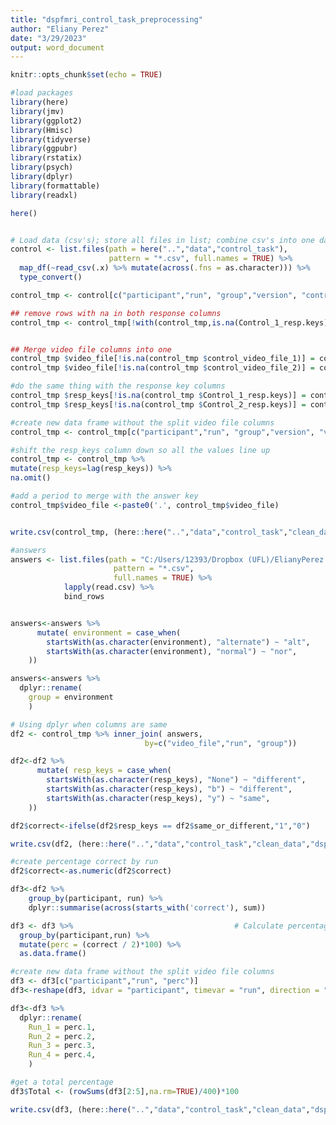 ```yaml
---
title: "dspfmri_control_task_preprocessing"
author: "Eliany Perez"
date: "3/29/2023"
output: word_document
---
```


```r
knitr::opts_chunk$set(echo = TRUE)
```


```r
#load packages
library(here)
library(jmv)
library(ggplot2)
library(Hmisc)
library(tidyverse)
library(ggpubr)
library(rstatix)
library(psych)
library(dplyr)
library(formattable)
library(readxl)

here()


# Load data (csv's); store all files in list; combine csv's into one dataset.
control <- list.files(path = here("..","data","control_task"), 
                      pattern = "*.csv", full.names = TRUE) %>% 
  map_df(~read_csv(.x) %>% mutate(across(.fns = as.character))) %>%
  type_convert()

```


```r
control_tmp <- control[c("participant","run", "group","version", "control_video_file_1","control_video_file_2", "Control_1_resp.keys","Control_2_resp.keys")] 

## remove rows with na in both response columns
control_tmp <- control_tmp[!with(control_tmp,is.na(Control_1_resp.keys)& is.na(Control_2_resp.keys)& is.na(control_video_file_1)& is.na(control_video_file_2)),]


## Merge video file columns into one
control_tmp $video_file[!is.na(control_tmp $control_video_file_1)] = control_tmp $control_video_file_1[!is.na(control_tmp $control_video_file_1)]  
control_tmp $video_file[!is.na(control_tmp $control_video_file_2)] = control_tmp $control_video_file_2[!is.na(control_tmp $control_video_file_2)]  

#do the same thing with the response key columns
control_tmp $resp_keys[!is.na(control_tmp $Control_1_resp.keys)] = control_tmp $Control_1_resp.keys[!is.na(control_tmp $Control_1_resp.keys)]  
control_tmp $resp_keys[!is.na(control_tmp $Control_2_resp.keys)] = control_tmp $Control_2_resp.keys[!is.na(control_tmp $Control_2_resp.keys)]

#create new data frame without the split video file columns
control_tmp <- control_tmp[c("participant","run", "group","version", "video_file", "resp_keys")] 

#shift the resp_keys column down so all the values line up
control_tmp <- control_tmp %>%
mutate(resp_keys=lag(resp_keys)) %>%
na.omit()

#add a period to merge with the answer key
control_tmp$video_file <-paste0('.', control_tmp$video_file)


write.csv(control_tmp, (here::here("..","data","control_task","clean_data","dspfmri_control_trialbytrial.csv")), row.names = FALSE)

```

```r
#answers
answers <- list.files(path = "C:/Users/12393/Dropbox (UFL)/ElianyPerez (1)/Moore/OSF/data/control_task/answer_files",
                       pattern = "*.csv", 
                       full.names = TRUE) %>% 
            lapply(read.csv) %>%                
            bind_rows 


answers<-answers %>%
      mutate( environment = case_when(
        startsWith(as.character(environment), "alternate") ~ "alt",
        startsWith(as.character(environment), "normal") ~ "nor",
    ))

answers<-answers %>% 
  dplyr::rename(
    group = environment
    )

```


```r
# Using dplyr when columns are same
df2 <- control_tmp %>% inner_join( answers, 
                              by=c("video_file","run", "group"))

df2<-df2 %>%
      mutate( resp_keys = case_when(
        startsWith(as.character(resp_keys), "None") ~ "different",
        startsWith(as.character(resp_keys), "b") ~ "different",
        startsWith(as.character(resp_keys), "y") ~ "same",
    ))

df2$correct<-ifelse(df2$resp_keys == df2$same_or_different,"1","0")

write.csv(df2, (here::here("..","data","control_task","clean_data","dspfmri_control_trialbytrial_wAnswers.csv")), row.names = FALSE)
```


```r
#create percentage correct by run
df2$correct<-as.numeric(df2$correct)

df3<-df2 %>%
    group_by(participant, run) %>% 
    dplyr::summarise(across(starts_with('correct'), sum))

df3 <- df3 %>%                                    # Calculate percentage by group
  group_by(participant,run) %>%
  mutate(perc = (correct / 2)*100) %>% 
  as.data.frame()

#create new data frame without the split video file columns
df3 <- df3[c("participant","run", "perc")] 
df3<-reshape(df3, idvar = "participant", timevar = "run", direction = "wide")

df3<-df3 %>% 
  dplyr::rename(
    Run_1 = perc.1,
    Run_2 = perc.2,
    Run_3 = perc.3,
    Run_4 = perc.4,
    )

#get a total percentage
df3$Total <- (rowSums(df3[2:5],na.rm=TRUE)/400)*100

write.csv(df3, (here::here("..","data","control_task","clean_data","dspfmri_control_run_totals.csv")), row.names = FALSE)
   
```

